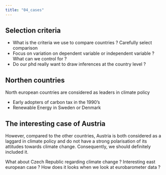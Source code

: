 ```yaml
---
title: "04_cases"
---
```


## Selection criteria

- What is the criteria we use to compare countries ? Carefully select comparison
- Focus on variation on dependent variable or independent variable ? What can we control for  ?
- Do our phd really want to draw inferences at the country level ? 

## Northen countries

North european countries are considered as leaders in climate policy

- Early adopters of carbon tax in the 1990's
- Renewable Energy in Sweden or Denmark

## The interesting case of Austria

However, compared to the other countries, Austria is both considered as a laggard in climate policy and do not have a strong polarisation of its attitudes towards climate change. Consequently, we should definitely included it.

What about Czech Republic regarding climate change ? Interesting east european case ? How does it looks when we look at eurobarometer data ? 